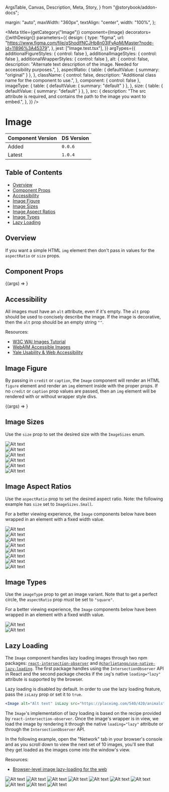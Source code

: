   ArgsTable,
  Canvas,
  Description,
  Meta,
  Story,
} from "@storybook/addon-docs";


  margin: "auto",
  maxWidth: "360px",
  textAlign: "center",
  width: "100%",
};

<Meta
  title={getCategory("Image")}
  component={Image}
  decorators={[withDesign]}
  parameters={{
    design: {
      type: "figma",
      url: "https://www.figma.com/file/qShodlfNCJHb8n03IFyApM/Master?node-id=11896%3A45379",
    },
    jest: ["Image.test.tsx"],
  }}
  argTypes={{
    additionalFigureStyles: { control: false },
    additionalImageStyles: { control: false },
    additionalWrapperStyles: { control: false },
    alt: {
      control: false,
      description:
        "Alternate text description of the image. Needed for accessibility purposes.",
    },
    aspectRatio: {
      table: { defaultValue: { summary: "original" } },
    },
    className: {
      control: false,
      description: "Additional class name for the component to use.",
    },
    component: { control: false },
    imageType: {
      table: { defaultValue: { summary: "default" } },
    },
    size: {
      table: { defaultValue: { summary: "default" } },
    },
    src: {
      description:
        "The src attribute is required, and contains the path to the image you want to embed.",
    },
  }}
/>

# Image

| Component Version | DS Version |
| ----------------- | ---------- |
| Added             | `0.0.6`    |
| Latest            | `1.0.4`    |

## Table of Contents

- [Overview](#overview)
- [Component Props](#component-props)
- [Accessibility](#accessibility)
- [Image Figure](#image-figure)
- [Image Sizes](#image-sizes)
- [Image Aspect Ratios](#image-aspect-ratios)
- [Image Types](#image-types)
- [Lazy Loading](#lazy-loading)

## Overview

<Description of={Image} />

If you want a simple HTML `img` element then don't pass in values for the
`aspectRatio` or `size` props.

## Component Props

<Canvas>
  <Story
    name="Image with Controls"
    args={{
      additionalFigureStyles: undefined,
      additionalImageStyles: undefined,
      additionalWrapperStyles: undefined,
      alt: "Alt text",
      aspectRatio: "twoByOne",
      caption: "Image caption",
      className: undefined,
      component: undefined,
      credit: "Image credit",
      imageType: "default",
      size: "medium",
      src: "https://placeimg.com/400/300/animals",
    }}
  >
    {(args) => <Image {...args} />}
  </Story>
</Canvas>

<ArgsTable story="Image with Controls" />

## Accessibility

All images must have an `alt` attribute, even if it's empty. The `alt` prop should
be used to concisely describe the image. If the image is decorative, then the
`alt` prop should be an empty string `""`.

Resources:

- [W3C WAI Images Tutorial](https://www.w3.org/WAI/tutorials/images/)
- [WebAIM Accessible Images](https://webaim.org/techniques/images/)
- [Yale Usability & Web Accessibility](https://usability.yale.edu/web-accessibility/articles/images)

## Image Figure

By passing in `credit` or `caption`, the `Image` component will
render an HTML `figure` element and render an `img` element inside with the
proper props. If no `credit` or `caption` prop values are passed,
then an `img` element will be rendered with or without wrapper style divs.

<Canvas>
  <Story
    name="Figure and figcaption"
    args={{
      alt: "Alt text",
      aspectRatio: "threeByTwo",
      caption: "Image caption",
      credit: "Image credit",
      imageType: "default",
      size: "medium",
      src: "https://placeimg.com/400/300/animals",
    }}
    argTypes={{
      aspectRatio: { table: { disable: true } },
      caption: { table: { disable: true } },
      credit: { table: { disable: true } },
      imageType: { table: { disable: true } },
      size: { table: { disable: true } },
      src: { table: { disable: true } },
    }}
  >
    {(args) => <Image {...args} />}
  </Story>
</Canvas>

## Image Sizes

Use the `size` prop to set the desired size with the `ImageSizes` enum.

<Canvas>
  <Story name="Image Sizes">
    <SimpleGrid columns={1}>
      <div style={{ textAlign: "center" }}>
        <Heading id="ExtraExtraSmall" level="four" text="xxsmall" />
        <Image
          alt="Alt text"
          caption="64px"
          size="xxsmall"
          src="https://placeimg.com/400/300/animals"
        />
      </div>
      <div style={{ textAlign: "center" }}>
        <Heading id="ExtraSmall" level="four" text="xsmall" />
        <Image
          alt="Alt text"
          caption="96px"
          size="xsmall"
          src="https://placeimg.com/400/300/animals"
        />
      </div>
      <div style={{ textAlign: "center" }}>
        <Heading id="Small" level="four" text="small" />
        <Image
          alt="Alt text"
          caption="165px"
          size="small"
          src="https://placeimg.com/400/300/animals"
        />
      </div>
      <div style={{ textAlign: "center" }}>
        <Heading id="Medium" level="four" text="medium" />
        <Image
          alt="Alt text"
          caption="225px"
          size="medium"
          src="https://placeimg.com/400/300/animals"
        />
      </div>
      <div style={{ textAlign: "center" }}>
        <Heading id="Large" level="four" text="large" />
        <Image
          alt="Alt text"
          caption="360px"
          size="large"
          src="https://placeimg.com/400/300/animals"
        />
      </div>
      <div style={{ textAlign: "center" }}>
        <Heading id="Default" level="four" text="default" />
        <Image
          alt="Alt text"
          caption="100%"
          src="https://placeimg.com/400/300/animals"
        />
      </div>
    </SimpleGrid>
  </Story>
</Canvas>

## Image Aspect Ratios

Use the `aspectRatio` prop to set the desired aspect ratio. Note: the
following example has `size` set to `ImageSizes.Small`.

For a better viewing experience, the `Image` components below have been wrapped
in an element with a fixed width value.

<Canvas>
  <Story name="Image Aspect Ratios">
    <SimpleGrid columns={1}>
      <div style={imageBlockStyles}>
        <Heading id="fourbythree" level="four" text="fourByThree" />
        <Image
          alt="Alt text"
          aspectRatio="fourByThree"
          src="https://placeimg.com/400/300/animals"
        />
      </div>
      <div style={imageBlockStyles}>
        <Heading id="onebytwo" level="four" text="oneByTwo" />
        <Image
          alt="Alt text"
          aspectRatio="oneByTwo"
          src="https://placeimg.com/400/300/animals"
        />
      </div>
      <div style={imageBlockStyles}>
        <Heading id="original" level="four" text="original" />
        <Image
          alt="Alt text"
          aspectRatio="original"
          src="https://placeimg.com/400/300/animals"
        />
      </div>
      <div style={imageBlockStyles}>
        <Heading id="sixteenbynine" level="four" text="sixteenByNine" />
        <Image
          alt="Alt text"
          aspectRatio="sixteenByNine"
          src="https://placeimg.com/400/300/animals"
        />
      </div>
      <div style={imageBlockStyles}>
        <Heading id="square" level="four" text="square" />
        <Image
          alt="Alt text"
          aspectRatio="square"
          src="https://placeimg.com/400/300/animals"
        />
      </div>
      <div style={imageBlockStyles}>
        <Heading id="threebyfour" level="four" text="threeByFour" />
        <Image
          alt="Alt text"
          aspectRatio="threeByFour"
          src="https://placeimg.com/400/300/animals"
        />
      </div>
      <div style={imageBlockStyles}>
        <Heading id="threebytwo" level="four" text="threeByTwo" />
        <Image
          alt="Alt text"
          aspectRatio="threeByTwo"
          src="https://placeimg.com/400/300/animals"
        />
      </div>
      <div style={imageBlockStyles}>
        <Heading id="twobyone" level="four" text="twoByOne" />
        <Image
          alt="Alt text"
          aspectRatio="twoByOne"
          src="https://placeimg.com/400/300/animals"
        />
      </div>
    </SimpleGrid>
  </Story>
</Canvas>

## Image Types

Use the `imageType` prop to get an image variant. Note that to get a perfect
circle, the `aspectRatio` prop _must_ be set to `"square"`.

For a better viewing experience, the `Image` components below have been wrapped
in an element with a fixed width value.

<Canvas>
  <Story name="Image Types">
    <SimpleGrid columns={1}>
      <div style={imageBlockStyles}>
        <Heading id="default" level="four" text="default" />
        <Image
          alt="Alt text"
          aspectRatio="square"
          imageType="default"
          src="https://placeimg.com/400/400/animals"
        />
      </div>
      <div style={imageBlockStyles}>
        <Heading id="circle" level="four" text="circle" />
        <Image
          alt="Alt text"
          aspectRatio="square"
          imageType="circle"
          src="https://placeimg.com/400/400/animals"
        />
      </div>
    </SimpleGrid>
  </Story>
</Canvas>

## Lazy Loading

The `Image` component handles lazy loading images through two npm packages:
[`react-intersection-observer`](https://github.com/thebuilder/react-intersection-observer)
and [`@charlietango/use-native-lazy-loading`](https://www.npmjs.com/package/@charlietango/use-native-lazy-loading).
The first package handles using the `IntersectionObserver` API in React and the
second package checks if the `img`'s native `loading="lazy"` attribute is
supported by the browser.

Lazy loading is disabled by default. In order to use the lazy loading feature,
pass the `isLazy` prop or set it to `true`.

```jsx
<Image alt="Alt text" isLazy src="https://placeimg.com/540/420/animals" />
```

The `Image`'s implementation of lazy loading is based on the recipe provided by
`react-intersection-observer`. Once the image's wrapper is in view, we load the
image by rendering it through the native `loading="lazy"` attribute or through
the `IntersectionObserver` API.

In the following example, open the "Network" tab in your browser's console and
as you scroll down to view the next set of 10 images, you'll see that they get
loaded as the images come into the window's view.

Resources:

- [Browser-level image lazy-loading for the web](https://web.dev/browser-level-image-lazy-loading/)

<Canvas>
  <Story name="Lazy Loading">
    <SimpleGrid columns={1}>
      <Image alt="Alt text" isLazy src="https://placeimg.com/540/420/animals" />
      <Image alt="Alt text" isLazy src="https://placeimg.com/500/400/animals" />
      <Image alt="Alt text" isLazy src="https://placeimg.com/460/460/animals" />
      <Image alt="Alt text" isLazy src="https://placeimg.com/420/490/animals" />
      <Image alt="Alt text" isLazy src="https://placeimg.com/200/120/animals" />
      <Image alt="Alt text" isLazy src="https://placeimg.com/640/340/animals" />
      <Image alt="Alt text" isLazy src="https://placeimg.com/460/480/animals" />
      <Image alt="Alt text" isLazy src="https://placeimg.com/100/200/animals" />
      <Image alt="Alt text" isLazy src="https://placeimg.com/400/400/animals" />
      <Image alt="Alt text" isLazy src="https://placeimg.com/250/360/animals" />
    </SimpleGrid>
  </Story>
</Canvas>
